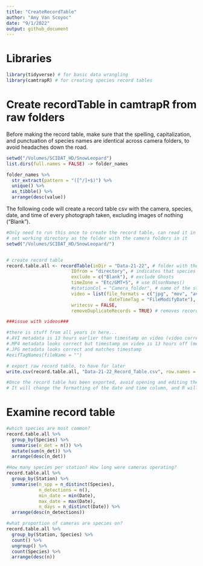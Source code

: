 ```yaml
---
title: "CreateRecordTable"
author: "Amy Van Scoyoc"
date: "9/1/2022"
output: github_document
---
```


# Libraries

```r
library(tidyverse) # for basic data wrangling
library(camtrapR) # for creating species record tables
```

# Create recordTable in camtrapR from raw folders

Before making the record table, make sure that the spelling, capitalization, and punctuation of species names are identical across camera folders, to avoid headaches down the road. 

```r
setwd("/Volumes/SCIDAT_HD/SnowLeopard")
list.dirs(full.names = FALSE) -> folder_names

folder_names %>% 
  str_extract(pattern = "([^/]+$)") %>% 
  unique() %>% 
  as_tibble() %>% 
  arrange(desc(value))
```


The following code will create a record table csv with the camera, species, date, and time of every photograph taken, excluding images of nothing ("Blank").

```r
#Only need to run this once to create the record table, can read it in later
# set working directory as the folder with the camera folders in it
setwd("/Volumes/SCIDAT_HD/SnowLeopard/")


# create record table
record.table.all <- recordTable(inDir = "Data-21-22", # folder with the camera folders in it
                        IDfrom = "directory", # indicates that species ID corresponds to folder name
                        exclude = c("Blank"), # exclude Ghosts
                        timeZone = "Etc/GMT+5", # use OlsonNames()
                        #stationCol = "Camera_folder", # name of the station in output file
                        video = list(file_formats = c("jpg", "mov", "avi", "mp4"),
                                      dateTimeTag = "FileModifyDate"), # to read files
                        writecsv = FALSE,
                        removeDuplicateRecords = TRUE) # removes records where there were multiple images in the same second; will be important later for subsetting images by 15 min or 60 sec or whatever

###issue with videos###

#there is stuff from all years in here...
#.AVI metadata is 13 hours earlier than timestamp on video (video correct)
#.MP4 metadata looks correct but timestamp on video is 13 hours off (metadata correct)
#.JPG metadata looks correct and matches timestamp
#exifTagNames(fileName = "")
```

```r
# export raw record table, to have for later
write.csv(record.table.all, "Data-21-22_Record_Table.csv", row.names = FALSE)

#Once the record table has been exported, avoid opening and editing the file in Excel!! 
# It will change the formatting of the date and time column, and R will no longer read it as a date and time (but as a string). You can correct this with as.POSIXct() if need be, but better to just not have to deal with it.
```

# Examine record table

```r
#which species are most common?
record.table.all %>% 
  group_by(Species) %>% 
  summarise(n_det = n()) %>% 
  mutate(sum(n_det)) %>% 
  arrange(desc(n_det))

#How many species per station? How long were cameras operating?
record.table.all %>% 
  group_by(Station) %>% 
  summarise(n_spp = n_distinct(Species), 
            n_detections = n(), 
            min_date = min(Date), 
            max_date = max(Date), 
            n_days = n_distinct(Date)) %>% 
  arrange(desc(n_detections))

#what proportion of cameras are species on?
record.table.all %>% 
  group_by(Station, Species) %>% 
  count() %>% 
  ungroup() %>% 
  count(Species) %>% 
  arrange(desc(n))
```
